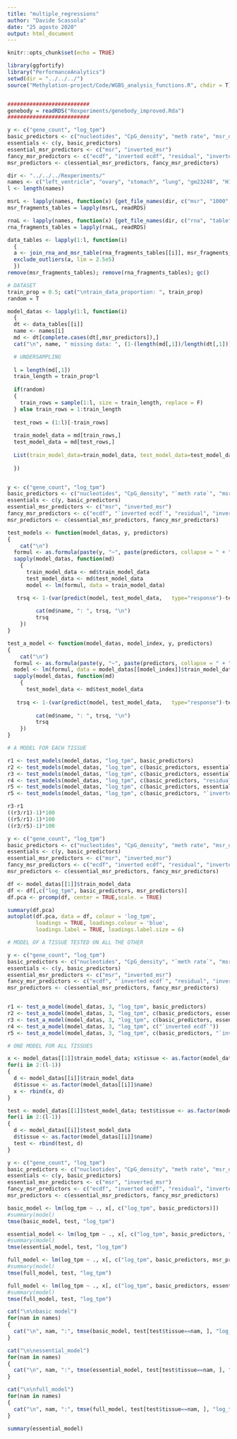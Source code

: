 ```yaml
---
title: "multiple_regressions"
author: "Davide Scassola"
date: "25 agosto 2020"
output: html_document
---
```


```r
knitr::opts_chunk$set(echo = TRUE)
```



```r
library(ggfortify)
library("PerformanceAnalytics")
setwd(dir = "../../../")
source("Methylation-project/Code/WGBS_analysis_functions.R", chdir = T)


##########################
genebody = readRDS("Rexperiments/genebody_improved.Rda")
##########################

y <- c("gene_count", "log_tpm")
basic_predictors <- c("nucleotides", "CpG_density", "meth rate", "msr_density")
essentials <- c(y, basic_predictors)
essential_msr_predictors <- c("msr", "inverted_msr")
fancy_msr_predictors <- c("ecdf", "inverted ecdf", "residual", "inverted_residual")
msr_predictors <- c(essential_msr_predictors, fancy_msr_predictors)
```


```r
dir <- "../../../Rexperiments/"
names <- c("left_ventricle", "ovary", "stomach", "lung", "gm23248", "H1", "K562")
l <- length(names)

msrL <- lapply(names, function(x) {get_file_names(dir, c("msr", "1000", x), T)[1] })
msr_fragments_tables = lapply(msrL, readRDS)

rnaL <- lapply(names, function(x) {get_file_names(dir, c("rna", "table", "1000", x), T)[1] })
rna_fragments_tables = lapply(rnaL, readRDS)

data_tables <- lapply(1:l, function(i)
  {
  a <- join_rna_and_msr_table(rna_fragments_tables[[i]], msr_fragments_tables[[i]])
  exclude_outliers(a, lim = 2.5e5)
  }) 
remove(msr_fragments_tables); remove(rna_fragments_tables); gc()
```



```r
# DATASET
train_prop = 0.5; cat("\ntrain_data_proportion: ", train_prop)
random = T

model_datas <- lapply(1:l, function(i)
  {
  dt <- data_tables[[i]]
  name <- names[i]
  md <- dt[complete.cases(dt[,msr_predictors]),]
  cat("\n", name, " missing data: ", (1-(length(md[,1])/length(dt[,1])))*100, "%")

  # UNDERSAMPLING
  
  l = length(md[,1])
  train_length = train_prop*l
  
  if(random) 
  {
    train_rows = sample(1:l, size = train_length, replace = F)
  } else train_rows = 1:train_length
  
  test_rows = (1:l)[-train_rows]
  
  train_model_data = md[train_rows,]
  test_model_data = md[test_rows,]
  
  List(train_model_data=train_model_data, test_model_data=test_model_data, name=name)
  
  })


y <- c("gene_count", "log_tpm")
basic_predictors <- c("nucleotides", "CpG_density", "`meth rate`", "msr_density")
essentials <- c(y, basic_predictors)
essential_msr_predictors <- c("msr", "inverted_msr")
fancy_msr_predictors <- c("ecdf", "`inverted ecdf`", "residual", "inverted_residual")
msr_predictors <- c(essential_msr_predictors, fancy_msr_predictors)

```




```r
test_models <- function(model_datas, y, predictors)
{
    cat("\n")
  formul <- as.formula(paste(y, "~", paste(predictors, collapse = " + ")))
  sapply(model_datas, function(md)
    {
      train_model_data <- md$train_model_data
      test_model_data <- md$test_model_data
      model <- lm(formul, data = train_model_data)

   trsq <- 1-(var(predict(model, test_model_data,   type="response")-test_model_data$log_tpm))/var(test_model_data$log_tpm)
   
         cat(md$name, ": ", trsq, "\n")
         trsq
    })
}

test_a_model <- function(model_datas, model_index, y, predictors)
{
    cat("\n")
  formul <- as.formula(paste(y, "~", paste(predictors, collapse = " + ")))
  model <- lm(formul, data = model_datas[[model_index]]$train_model_data)
  sapply(model_datas, function(md)
    {
      test_model_data <- md$test_model_data
      
   trsq <- 1-(var(predict(model, test_model_data,   type="response")-test_model_data$log_tpm))/var(test_model_data$log_tpm)
   
         cat(md$name, ": ", trsq, "\n")
         trsq
    })
}


```


```r
# A MODEL FOR EACH TISSUE

r1 <- test_models(model_datas, "log_tpm", basic_predictors)
r2 <- test_models(model_datas, "log_tpm", c(basic_predictors, essential_msr_predictors))
r3 <- test_models(model_datas, "log_tpm", c(basic_predictors, essential_msr_predictors, fancy_msr_predictors))
r4 <- test_models(model_datas, "log_tpm", c(basic_predictors, "residual"))
r5 <- test_models(model_datas, "log_tpm", c(basic_predictors, essential_msr_predictors, "ecdf"))
r5 <- test_models(model_datas, "log_tpm", c(basic_predictors, "`inverted ecdf`"))
```

```r
r3-r1
((r3/r1)-1)*100
((r5/r1)-1)*100
((r3/r5)-1)*100
```

```r
y <- c("gene_count", "log_tpm")
basic_predictors <- c("nucleotides", "CpG_density", "meth rate", "msr_density")
essentials <- c(y, basic_predictors)
essential_msr_predictors <- c("msr", "inverted_msr")
fancy_msr_predictors <- c("ecdf", "inverted ecdf", "residual", "inverted_residual")
msr_predictors <- c(essential_msr_predictors, fancy_msr_predictors)

df <- model_datas[[1]]$train_model_data
df <- df[,c("log_tpm", basic_predictors, msr_predictors)]
df.pca <- prcomp(df, center = TRUE,scale. = TRUE)

summary(df.pca)
autoplot(df.pca, data = df, colour = 'log_tpm',
         loadings = TRUE, loadings.colour = 'blue',
         loadings.label = TRUE, loadings.label.size = 6)

```



```r
# MODEL OF A TISSUE TESTED ON ALL THE OTHER

y <- c("gene_count", "log_tpm")
basic_predictors <- c("nucleotides", "CpG_density", "`meth rate`", "msr_density")
essentials <- c(y, basic_predictors)
essential_msr_predictors <- c("msr", "inverted_msr")
fancy_msr_predictors <- c("ecdf", "`inverted ecdf`", "residual", "inverted_residual")
msr_predictors <- c(essential_msr_predictors, fancy_msr_predictors)


r1 <- test_a_model(model_datas, 3, "log_tpm", basic_predictors)
r2 <- test_a_model(model_datas, 3, "log_tpm", c(basic_predictors, essential_msr_predictors))
r3 <- test_a_model(model_datas, 3, "log_tpm", c(basic_predictors, essential_msr_predictors, fancy_msr_predictors))
r4 <- test_a_model(model_datas, 3, "log_tpm", c("`inverted ecdf`"))
r5 <- test_a_model(model_datas, 3, "log_tpm", c(basic_predictors, "`inverted ecdf`"))

```


```r

# ONE MODEL FOR ALL TISSUES

x <- model_datas[[1]]$train_model_data; x$tissue <- as.factor(model_datas[[1]]$name)
for(i in 2:(l-1))
{
  d <- model_datas[[i]]$train_model_data
  d$tissue <- as.factor(model_datas[[i]]$name)
  x <- rbind(x, d)
}

test <- model_datas[[1]]$test_model_data; test$tissue <- as.factor(model_datas[[1]]$name)
for(i in 2:(l-1))
{
  d <- model_datas[[i]]$test_model_data
  d$tissue <- as.factor(model_datas[[i]]$name)
  test <- rbind(test, d)
}

```

```r
y <- c("gene_count", "log_tpm")
basic_predictors <- c("nucleotides", "CpG_density", "meth rate", "msr_density")
essentials <- c(y, basic_predictors)
essential_msr_predictors <- c("msr", "inverted_msr")
fancy_msr_predictors <- c("ecdf", "inverted ecdf", "residual", "inverted_residual")
msr_predictors <- c(essential_msr_predictors, fancy_msr_predictors)

basic_model <- lm(log_tpm ~ ., x[, c("log_tpm", basic_predictors)])
#summary(model)
tmse(basic_model, test, "log_tpm")

essential_model <- lm(log_tpm ~ ., x[, c("log_tpm", basic_predictors, "inverted ecdf")])
#summary(model)
tmse(essential_model, test, "log_tpm")

full_model <- lm(log_tpm ~ ., x[, c("log_tpm", basic_predictors, msr_predictors)])
#summary(model)
tmse(full_model, test, "log_tpm")

full_model <- lm(log_tpm ~ ., x[, c("log_tpm", basic_predictors, essential_msr_predictors, "ecdf", "inverted ecdf")])
#summary(model)
tmse(full_model, test, "log_tpm")
```

```r
cat("\n\nbasic model")
for(nam in names)
{
  cat("\n", nam, ":", tmse(basic_model, test[test$tissue==nam, ], "log_tpm"))
}

cat("\n\nessential_model")
for(nam in names)
{
  cat("\n", nam, ":", tmse(essential_model, test[test$tissue==nam, ], "log_tpm"))
}

cat("\n\nfull_model")
for(nam in names)
{
  cat("\n", nam, ":", tmse(full_model, test[test$tissue==nam, ], "log_tpm"))
}

```

```r
summary(essential_model)

```